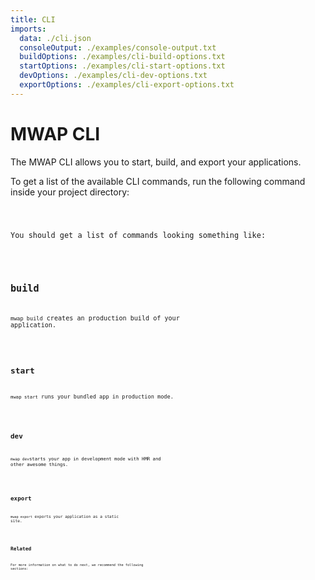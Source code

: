 ```yaml
---
title: CLI
imports:
  data: ./cli.json
  consoleOutput: ./examples/console-output.txt
  buildOptions: ./examples/cli-build-options.txt
  startOptions: ./examples/cli-start-options.txt
  devOptions: ./examples/cli-dev-options.txt
  exportOptions: ./examples/cli-export-options.txt
---
```


# MWAP CLI

The MWAP CLI allows you to start, build, and export your applications.

To get a list of the available CLI commands, run the following command inside your project directory:

<Code language="git" code="npx mwap -h" />

You should get a list of commands looking something like:

<Code language="txt" code={consoleOutput} />

## build

`mwap build` creates an production build of your application.

<Code language="txt" code={buildOptions} />

## start

`mwap start` runs your bundled app in production mode.

<Code language="txt" code={startOptions} />

## dev

`mwap dev`starts your app in development mode with HMR and other awesome things.

<Code language="txt" code={devOptions} />

## export

`mwap export` exports your application as a static site.

<Code language="txt" code={exportOptions} />

## Related

For more information on what to do next, we recommend the following sections:

<ComponentsRenderer components={data.components} />

